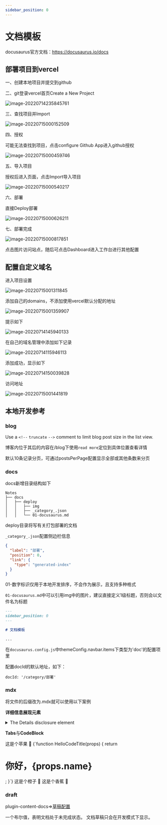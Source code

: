 ---
sidebar_position: 0
---

# 文档模板

docusaurus官方文档：https://docusaurus.io/docs

## 部署项目到vercel

一、创建本地项目并提交到github

二、git登录vercel首页Create a New Project

![image-20220714235845761](img/image-20220714235845761.png)

三、查找项目并Import

![image-20220715000152509](img/image-20220715000152509.png)

四、授权

可能无法查找到项目，点击configure Github App进入github授权

![image-20220715000459746](img/image-20220715000459746.png)

五、导入项目

授权后进入页面，点击Import导入项目

![image-20220715000540217](img/image-20220715000540217.png)

六、部署

直接Deploy部署

![image-20220715000626211](img/image-20220715000626211.png)

七、部署完成

![image-20220715000817851](img/image-20220715000817851.png)

点击图片访问站点，随后可点击Dashboard进入工作台进行其他配置

## 配置自定义域名

进入项目设置

![image-20220715001311845](img/image-20220715001311845.png)

添加自己的domains，不添加使用vercel默认分配的地址

![image-20220715001359907](img/image-20220715001359907.png)

提示如下

![image-20220714145940133](img/image-20220714145940133.png)

在自己的域名管理中添加如下记录

![image-20220714115946113](img/image-20220714115946113.png)

添加成功，显示如下

![image-20220714150039828](img/image-20220714150039828.png)

访问地址

![image-20220715001441819](img/image-20220715001441819.png)

## 本地开发参考

### blog

Use a `<!--` `truncate` `-->` comment to limit blog post size in the list view.

博客内位于其后的内容在/blog下使用`read more`定位到具体位置查看详情

默认10条记录分页，可通过postsPerPage配置显示全部或其他条数来分页

### docs

docs新增目录结构如下

```
Notes
├── docs
│   ├── deploy
│   │   ├── img
│   │   ├── _category_.json
│   │   └── 01-docusaurus.md
```

deploy目录将写有关打包部署的文档

`_category_.json`配置侧边栏信息

```json title="_category_.json"
{
  "label": "部署",
  "position": 0,
  "link": {
    "type": "generated-index"
  }
}
```

01-数字标识仅用于本地开发排序，不会作为展示，且支持多种格式

`01-docusaurus.md`中可以引用img中的图片，建议直接定义1级标题，否则会以文件名为标题

```markdown
---
sidebar_position: 0
---

# 文档模板

...
```

在`docusaurus.config.js`中themeConfig.navbar.items下类型为'doc'的配置项里

配置docId的默认地址，如下：

`docId: '/category/部署'`

### mdx

将文件的后缀改为.mdx就可以使用以下案例

**详细信息展现元素**

<details>
  <summary>The Details disclosure element</summary>
  <p>https://developer.mozilla.org/en-US/docs/Web/HTML/Element/details</p>
</details>

**Tabs**与**CodeBlock**


<Tabs>
  <TabItem value="apple" label="苹果" default>
    这是个苹果 🍎
    <CodeBlock
        language="jsx"
        title="/src/components/HelloCodeTitle.js"
        showLineNumbers>
        {`function HelloCodeTitle(props) {
  return <h1>你好，{props.name}</h1>;
}`}
    </CodeBlock>
  </TabItem>
  <TabItem value="orange" label="橙子">
    这是个橙子 🍊
  </TabItem>
  <TabItem value="banana" label="香蕉">
    这是个香蕉 🍌
  </TabItem>
</Tabs>

### draft

plugin-content-docs=>[草稿配置](https://docusaurus.io/zh-CN/docs/api/plugins/@docusaurus/plugin-content-docs#draft)

一个布尔值，表明文档处于未完成状态。 文档草稿只会在开发模式下显示。
